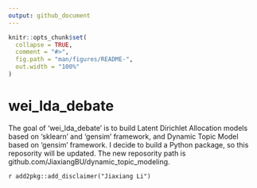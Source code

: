 ```yaml
---
output: github_document
---
```


<!-- README.md is generated from README.Rmd. Please edit that file -->

```r
knitr::opts_chunk$set(
  collapse = TRUE,
  comment = "#>",
  fig.path = "man/figures/README-",
  out.width = "100%"
)
```

# wei_lda_debate

<!-- badges: start -->
<!-- badges: end -->

The goal of 'wei_lda_debate' is to build Latent Dirichlet Allocation models based on 'sklearn' and 'gensim' framework, and Dynamic Topic Model based on 'gensim' framework.
I decide to build a Python package, so this reposority will be updated.
The new reposority path is github.com/JiaxiangBU/dynamic_topic_modeling.

`r add2pkg::add_disclaimer("Jiaxiang Li")`
